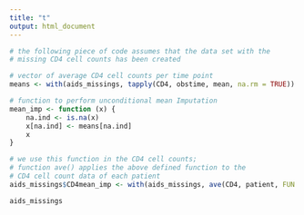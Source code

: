 ```yaml
---
title: "t"
output: html_document
---
```


```r
# the following piece of code assumes that the data set with the 
# missing CD4 cell counts has been created

# vector of average CD4 cell counts per time point
means <- with(aids_missings, tapply(CD4, obstime, mean, na.rm = TRUE))

# function to perform unconditional mean Imputation
mean_imp <- function (x) {
    na.ind <- is.na(x)
    x[na.ind] <- means[na.ind]
    x
}

# we use this function in the CD4 cell counts;
# function ave() applies the above defined function to the
# CD4 cell count data of each patient
aids_missings$CD4mean_imp <- with(aids_missings, ave(CD4, patient, FUN = mean_imp))

aids_missings
```
